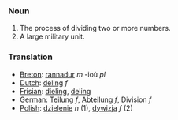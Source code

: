 ===Noun===
#The process of dividing two or more numbers.
#A large military unit.
===Translation===
*[[Breton]]: [[rannadur]] ''m'' -ioù ''pl''
*[[Dutch]]: [[deling]] ''f''
*[[Frisian]]: [[dieling]], [[deling]]
*[[German]]: [[Teilung]] ''f'', [[Abteilung]] ''f'', Division ''f''
*[[Polish]]: [[dzielenie]] ''n'' (1), [[dywizja]] ''f'' (2)